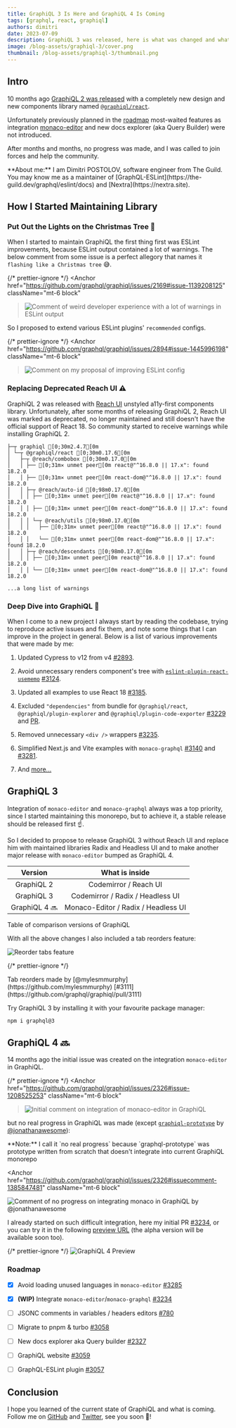 ```yaml
---
title: GraphiQL 3 Is Here and GraphiQL 4 Is Coming
tags: [graphql, react, graphiql]
authors: dimitri
date: 2023-07-09
description: GraphiQL 3 was released, here is what was changed and what's will be in GraphiQL 4.
image: /blog-assets/graphiql-3/cover.png
thumbnail: /blog-assets/graphiql-3/thumbnail.png
---
```



## Intro

10 months ago
[GraphiQL 2 was released](https://github.com/graphql/graphiql/releases/tag/graphiql%402.0.0) with a
completely new design and new components library named
[`@graphiql/react`](https://github.com/graphql/graphiql/tree/main/packages/graphiql-react).

Unfortunately previously planned in the [roadmap](https://github.com/graphql/graphiql/issues/2328)
most-waited features as integration [monaco-editor](https://github.com/microsoft/monaco-editor) and
new docs explorer (aka Query Builder) were not introduced.

After months and months, no progress was made, and I was called to join forces and help the
community.

<Callout type="info">
  **About me:** I am Dimitri POSTOLOV, software engineer from The Guild. You may know me as a
  maintainer of [GraphQL-ESLint](https://the-guild.dev/graphql/eslint/docs) and
  [Nextra](https://nextra.site).
</Callout>

## How I Started Maintaining Library

### Put Out the Lights on the Christmas Tree 🎄

When I started to maintain GraphiQL the first thing first was ESLint improvements, because ESLint
output contained a lot of warnings. The below comment from some issue is a perfect allegory that
names it `flashing like a Christmas tree` 😅.

{/* prettier-ignore */}
<Anchor
  href="https://github.com/graphql/graphiql/issues/2169#issue-1139208125" className="mt-6 block"
>![Comment of weird developer experience with a lot of warnings in ESLint
  output](./img_1.png)</Anchor>

So I proposed to extend various ESLint plugins' `recommended` configs.

{/* prettier-ignore */}
<Anchor
  href="https://github.com/graphql/graphiql/issues/2894#issue-1445996198" className="mt-6 block"
>![Comment on my proposal of improving ESLint config](./img.png)</Anchor>

### Replacing Deprecated Reach UI ⚠️

GraphiQL 2 was released with [Reach UI](https://reach.tech) unstyled a11y-first components library.
Unfortunately, after some months of releasing GraphiQL 2, Reach UI was marked as deprecated, no
longer maintained and still doesn't have the official support of React 18. So community started to
receive warnings while installing GraphiQL 2.

```ansi filename="Terminal" copy=false
├─┬ graphiql [0;30m2.4.7[0m
│ └─┬ @graphiql/react [0;30m0.17.6[0m
│   ├─┬ @reach/combobox [0;30m0.17.0[0m
│   │ ├── [0;31m✕ unmet peer[0m react@"^16.8.0 || 17.x": found 18.2.0
│   │ ├── [0;31m✕ unmet peer[0m react-dom@"^16.8.0 || 17.x": found 18.2.0
│   │ ├─┬ @reach/auto-id [0;98m0.17.0[0m
│   │ │ ├── [0;31m✕ unmet peer[0m react@"^16.8.0 || 17.x": found 18.2.0
│   │ │ ├── [0;31m✕ unmet peer[0m react-dom@"^16.8.0 || 17.x": found 18.2.0
│   │ │ └─┬ @reach/utils [0;98m0.17.0[0m
│   │ │   ├── [0;31m✕ unmet peer[0m react@"^16.8.0 || 17.x": found 18.2.0
│   │ │   └── [0;31m✕ unmet peer[0m react-dom@"^16.8.0 || 17.x": found 18.2.0
│   │ ├─┬ @reach/descendants [0;98m0.17.0[0m
│   │ │ ├── [0;31m✕ unmet peer[0m react@"^16.8.0 || 17.x": found 18.2.0
│   │ │ └── [0;31m✕ unmet peer[0m react-dom@"^16.8.0 || 17.x": found 18.2.0

...a long list of warnings
```

### Deep Dive into GraphiQL 🌊

When I come to a new project I always start by reading the codebase, trying to reproduce active
issues and fix them, and note some things that I can improve in the project in general. Below is a
list of various improvements that were made by me:

1. Updated Cypress to v12 from v4 [#2893](https://github.com/graphql/graphiql/pull/2893).

1. Avoid unnecessary renders component's tree with
   [`eslint-plugin-react-usememo`](https://github.com/arthurgeron/eslint-plugin-react-usememo)
   [#3124](https://github.com/graphql/graphiql/pull/3124).

1. Updated all examples to use React 18 [#3185](https://github.com/graphql/graphiql/pull/3185).

1. Excluded `"dependencies"` from bundle for `@graphiql/react`, `@graphiql/plugin-explorer` and
   `@graphiql/plugin-code-exporter` [#3229](https://github.com/graphql/graphiql/pull/3228) and
   [PR](https://github.com/graphql/graphiql/pull/3229).

1. Removed unnecessary `<div />` wrappers [#3235](https://github.com/graphql/graphiql/pull/3235).

1. Simplified Next.js and Vite examples with `monaco-graphql`
   [#3140](https://github.com/graphql/graphiql/pull/3140) and
   [#3281](https://github.com/graphql/graphiql/pull/3281).

1. And
   [more...](https://github.com/graphql/graphiql/pulls?q=is%3Apr+sort%3Aupdated-desc+author%3AB2o5T+is%3Aclosed)

## GraphiQL 3

Integration of `monaco-editor` and `monaco-graphql` always was a top priority, since I started
maintaining this monorepo, but to achieve it, a stable release should be released first ☝️.

So I decided to propose to release GraphiQL 3 without Reach UI and replace him with maintained
libraries Radix and Headless UI and to make another major release with `monaco-editor` bumped as
GraphiQL 4.

|    Version    |           What is inside            |
| :-----------: | :---------------------------------: |
|  GraphiQL 2   |        Codemirror / Reach UI        |
|  GraphiQL 3   |  Codemirror / Radix / Headless UI   |
| GraphiQL 4 🔜 | Monaco-Editor / Radix / Headless UI |

<p className="mt-3 text-center italic">Table of comparison versions of GraphiQL</p>

With all the above changes I also included a tab reorders feature:

![Reorder tabs feature](./reorder-tabs.gif)

{/* prettier-ignore */}
<p className="mt-3 text-center italic">Tab reorders made by
  [@mylesmmurphy](https://github.com/mylesmmurphy)
  [#3111](https://github.com/graphql/graphiql/pull/3111)</p>

Try GraphiQL 3 by installing it with your favourite package manager:

```sh npm2yarn
npm i graphql@3
```

## GraphiQL 4 🔜

14 months ago the initial issue was created on the integration `monaco-editor` in GraphiQL.

{/* prettier-ignore */}
<Anchor
  href="https://github.com/graphql/graphiql/issues/2326#issue-1208525253" className="mt-6 block"
>![Initial comment on integration of monaco-editor in GraphiQL](./img_4.png)</Anchor>

but no real progress in GraphiQL was made (except
[`graphiql-prototype`](https://github.com/jonathanawesome/graphiql-prototype) by
[@jonathanawesome](https://github.com/jonathanawesome)):

<Callout type="info">
  **Note:** I call it `no real progress` because `graphql-prototype` was prototype written from
  scratch that doesn't integrate into current GraphiQL monorepo
</Callout>

<Anchor
  href="https://github.com/graphql/graphiql/issues/2326#issuecomment-1385847481"
  className="mt-6 block"
>
  ![Comment of no progress on integrating monaco in GraphiQL by @jonathanawesome](./img_2.png)
</Anchor>

I already started on such difficult integration, here my initial PR
[#3234](https://github.com/graphql/graphiql/pull/3234), or you can try it in the following
[preview URL](https://deploy-preview-3234--graphiql-test.netlify.app) (the alpha version will be
available soon too).

{/* prettier-ignore */}
<Anchor href="https://deploy-preview-3234--graphiql-test.netlify.app" className="mt-6 block">![GraphiQL
  4 Preview](./img_3.png)</Anchor>

### Roadmap

- [x] Avoid loading unused languages in `monaco-editor`
      [#3285](https://github.com/graphql/graphiql/pull/3285)

- [x] **(WIP)** Integrate `monaco-editor`/`monaco-graphql`
      [#3234](https://github.com/graphql/graphiql/pull/3234)

- [ ] JSONC comments in variables / headers editors
      [#780](https://github.com/graphql/graphiql/issues/780)

- [ ] Migrate to pnpm & turbo [#3058](https://github.com/graphql/graphiql/issues/3058)

- [ ] New docs explorer aka Query builder [#2327](https://github.com/graphql/graphiql/issues/2327)

- [ ] GraphiQL website [#3059](https://github.com/graphql/graphiql/issues/3059)

- [ ] GraphQL-ESLint plugin [#3057](https://github.com/graphql/graphiql/issues/3057)

## Conclusion

I hope you learned of the current state of GraphiQL and what is coming. Follow me on
[GitHub](https://github.com/B2o5T) and [Twitter](https://twitter.com/B2o5T), see you soon 👋!

<style jsx global>{`
  .nextra-content h3,
  .nextra-toc li a {
    font-family: 'Text Font', 'Custom Glyphs Font', sans-serif;
  }
  .nextra-content table {
    display: table;
    margin-left: auto;
    margin-right: auto;
  }
  .contains-task-list {
    margin-top: 1.5rem;
  }
`}</style>
